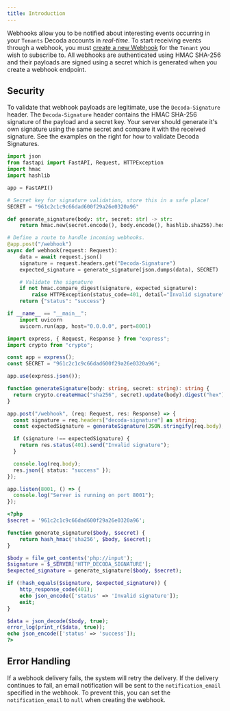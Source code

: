 ```yaml
---
title: Introduction
---
```


Webhooks allow you to be notified about interesting events occurring in your `Tenants` Decoda accounts in _real-time_.
To start receiving events through a webhook, you must [create a new Webhook](/api-reference/webhooks/webhook-create) for the `Tenant` you wish to subscribe to.
All webhooks are authenticated using HMAC SHA-256 and their payloads are signed using a secret which is generated when you create a webhook endpoint.

## Security

To validate that webhook payloads are legitimate, use the `Decoda-Signature` header.
The `Decoda-Signature` header contains the HMAC SHA-256 signature of the payload and a secret key.
Your server should generate it's own signature using the same secret and compare it with the received signature.
See the examples on the right for how to validate Decoda Signatures.

<CodeGroup>

```python webhook.py
import json
from fastapi import FastAPI, Request, HTTPException
import hmac
import hashlib

app = FastAPI()

# Secret key for signature validation, store this in a safe place!
SECRET = "961c2c1c9c66dad600f29a26e0320a96"

def generate_signature(body: str, secret: str) -> str:
    return hmac.new(secret.encode(), body.encode(), hashlib.sha256).hexdigest()

# Define a route to handle incoming webhooks.
@app.post("/webhook")
async def webhook(request: Request):
    data = await request.json()
    signature = request.headers.get("Decoda-Signature")
    expected_signature = generate_signature(json.dumps(data), SECRET)

    # Validate the signature
    if not hmac.compare_digest(signature, expected_signature):
        raise HTTPException(status_code=401, detail="Invalid signature")
    return {"status": "success"}

if __name__ == "__main__":
    import uvicorn
    uvicorn.run(app, host="0.0.0.0", port=8001)
```

```typescript webhook.ts
import express, { Request, Response } from "express";
import crypto from "crypto";

const app = express();
const SECRET = "961c2c1c9c66dad600f29a26e0320a96";

app.use(express.json());

function generateSignature(body: string, secret: string): string {
  return crypto.createHmac("sha256", secret).update(body).digest("hex");
}

app.post("/webhook", (req: Request, res: Response) => {
  const signature = req.headers["decoda-signature"] as string;
  const expectedSignature = generateSignature(JSON.stringify(req.body), SECRET);

  if (signature !== expectedSignature) {
    return res.status(401).send("Invalid signature");
  }

  console.log(req.body);
  res.json({ status: "success" });
});

app.listen(8001, () => {
  console.log("Server is running on port 8001");
});
```

```php webhook.php
<?php
$secret = '961c2c1c9c66dad600f29a26e0320a96';

function generate_signature($body, $secret) {
    return hash_hmac('sha256', $body, $secret);
}

$body = file_get_contents('php://input');
$signature = $_SERVER['HTTP_DECODA_SIGNATURE'];
$expected_signature = generate_signature($body, $secret);

if (!hash_equals($signature, $expected_signature)) {
    http_response_code(401);
    echo json_encode(['status' => 'Invalid signature']);
    exit;
}

$data = json_decode($body, true);
error_log(print_r($data, true));
echo json_encode(['status' => 'success']);
?>
```

</CodeGroup>

## Error Handling

If a webhook delivery fails, the system will retry the delivery. If the delivery continues to fail, an email notification will be sent to the `notification_email` specified in the webhook.
To prevent this, you can set the `notification_email` to `null` when creating the webhook.
